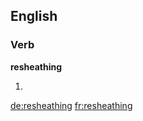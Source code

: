 ==English==

===Verb===
'''resheathing'''

# {{third-person singular of|[[resheathe]]}}

[[de:resheathing]]
[[fr:resheathing]]